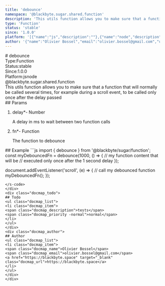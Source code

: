 ```yaml
---
title: 'debounce'
namespace: '@blackbyte.sugar.shared.function'
description: 'This utils function allows you to make sure that a function that will normally be called several times, for example during a scroll event, to be called only once after the delay passed'
type: 'Function'
status: 'stable'
since: '1.0.0'
platform: '[{"name":"js","description":""},{"name":"node","description":""}]'
author: '{"name":"Olivier Bossel","email":"olivier.bossel@gmail.com","url":"https://blackbyte.space"}'
---
```

<div class="docmap -mdx">
# debounce
<div class="docmap_metas">
<div class="docmap_type"><span class="docmap_type-label">Type:</span><span class="docmap_type-value">Function</span></div>
<div class="docmap_status"><span class="docmap_status-label">Status:</span><span class="docmap_status-value -stable">stable</span></div>
<div class="docmap_since"><span class="docmap_since-label">Since:</span><span class="docmap_since-value">1.0.0</span></div>
<div class="docmap_platform"><span class="docmap_platform-label">Platform:</span><span class="docmap_platform-value -js">js</span><span class="docmap_platform-value -node">node</span></div>
</div>
<div class="docmap_namespace">@blackbyte.sugar.shared.function</div>
<div class="docmap_description typo-lead typo-format">
This utils function allows you to make sure that a function that will normally be called
several times, for example during a scroll event, to be called only once after
the delay passed
</div>
<div class="docmap_params">
## Params
<ol class="docmap_list">
<li class="docmap_item">
<span class="docmap_name">delay<span class="docmap_required">*</span></span><span class="docmap_default">-</span> <span class="docmap_type">Number</span>
<p class="docmap_description">A delay in ms to wait between two function calls</p>
</li>
<li class="docmap_item">
<span class="docmap_name">fn<span class="docmap_required">*</span></span><span class="docmap_default">-</span> <span class="docmap_type">Function</span>
<p class="docmap_description">The function to debounce</p>
</li>
</ol>
</div>
<div class="docmap_examples">
## Example
<s-code language="js" header>
```js
import { debounce } from '@blackbyte/sugar/function';
const myDebouncedFn = debounce(1000, () => {
		// my function content that will be
		// executed only once after the 1 second delay
});

document.addEventListener('scroll', (e) => {
		// call my debounced function
		myDebouncedFn();
});
```
</s-code>
</div>
<div class="docmap_todo">
## Todo
<ul class="docmap_list">
<li class="docmap_item">
<span class="docmap_description">tests</span>
<span class="docmap_priority -normal">normal</span>
</li>
</ul>
</div>
<div class="docmap_author">
## Author
<ul class="docmap_list">
<li class="docmap_item">
<span class="docmap_name">Olivier Bossel</span>
<span class="docmap_email">olivier.bossel@gmail.com</span>
<a href="https://blackbyte.space" target="_blank" class="docmap_url">https://blackbyte.space</a>
</li>
</ul>
</div>
</div>